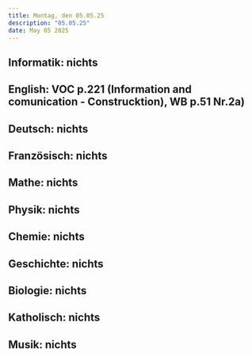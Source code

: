```yaml
---
title: Montag, den 05.05.25
description: "05.05.25"
date: May 05 2025
---
```

## Informatik: nichts
## English: VOC p.221 (Information and comunication - Construcktion), WB p.51 Nr.2a)
## Deutsch: nichts
## Französisch: nichts
## Mathe: nichts
## Physik: nichts
## Chemie: nichts
## Geschichte: nichts
## Biologie: nichts
## Katholisch: nichts
## Musik: nichts